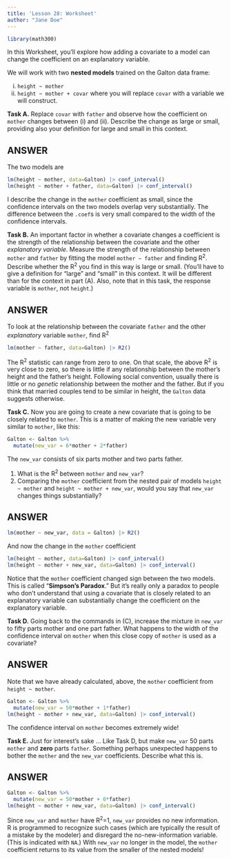 ```yaml
---
title: 'Lesson 28: Worksheet'
author: "Jane Doe"
---
```


```r
library(math300)
```

In this Worksheet, you'll explore how adding a covariate to a model can change the coefficient on an explanatory variable.

We will work with two **nested models** trained on the Galton data frame:

i. `height ~ mother`
ii. `height ~ mother + covar` where you will replace `covar` with a variable we will construct.

**Task A.** Replace `covar` with `father` and observe how the coefficient on `mother` changes between (i) and (ii). Describe the change as large or small, providing also your definition for large and small in this context.

::: {.callout-note}
## ANSWER

The two models are

```r
lm(height ~ mother, data=Galton) |> conf_interval()
lm(height ~ mother + father, data=Galton) |> conf_interval()
```

I describe the change in the `mother` coefficient as small, since the confidence intervals on the two models overlap very substantially. The difference between the `.coef`s is very small compared to the width of the confidence intervals.

:::

**Task B.** An important factor in whether a covariate changes a coefficient is the strength of the relationship between the covariate and the other *explanatory variable*. Measure the strength of the relationship between `mother` and `father` by fitting the model `mother ~ father` and finding R^2^. Describe whether the R^2^ you find in this way is large or small. (You'll have to give a definition for "large" and "small" in this context. It will be different than for the context in part (A). Also, note that in this task, the response variable is `mother`, not `height`.)

::: {.callout-note}
## ANSWER

To look at the relationship between the covariate `father` and the other *explanatory* variable `mother`, find R^2^

```r
lm(mother ~ father, data=Galton) |> R2()
```
The R^2^ statistic can range from zero to one. On that scale, the above R^2^ is very close to zero, so there is little if any relationship between the mother's height and the father's height. Following social convention, usually there is little or no *genetic* relationship between the mother and the father. But if you think that married couples tend to be similar in height, the `Galton` data suggests otherwise.
:::

**Task C.** Now you are going to create a new covariate that is going to be closely related to `mother`. This is a matter of making the new variable very similar to `mother`, like this:

```r
Galton <- Galton %>% 
  mutate(new_var = 6*mother + 2*father)
```

The `new_var` consists of six parts mother and two parts father. 

1. What is the R^2^ between `mother` and `new_var`?
2. Comparing the `mother` coefficient from the nested pair of models `height ~ mother` and `height ~ mother + new_var`, would you say that `new_var` changes things substantially?

::: {.callout-note}
## ANSWER

```r
lm(mother ~ new_var, data = Galton) |> R2()
```

And now the change in the `mother` coefficient

```r
lm(height ~ mother, data=Galton) |> conf_interval()
lm(height ~ mother + new_var, data=Galton) |> conf_interval()
```

Notice that the `mother` coefficient changed sign between the two models. This is called "**Simpson's Paradox**." But it's really only a paradox to people who don't understand that using a covariate that is closely related to an explanatory variable can substantially change the coefficient on the explanatory variable.
:::

**Task D.** Going back to the commands in (C), increase the mixture in `new_var` to fifty parts mother and one part father. What happens to the width of the confidence interval on `mother` when this close copy of `mother` is used as a covariate?

::: {.callout-note}
## ANSWER

Note that we have already calculated, above, the `mother` coefficient from `height ~ mother`.

```r
Galton <- Galton %>% 
  mutate(new_var = 50*mother + 1*father)
lm(height ~ mother + new_var, data=Galton) |> conf_interval()
```

The confidence interval on `mother` becomes extremely wide!
:::

**Task E.** Just for interest's sake ... Like Task D, but make `new_var` 50 parts `mother` and **zero** parts `father`. Something perhaps unexpected happens to bother the `mother` and the `new_var` coefficients. Describe what this is.

::: {.callout-note}
## ANSWER

```r
Galton <- Galton %>% 
  mutate(new_var = 50*mother + 0*father)
lm(height ~ mother + new_var, data=Galton) |> conf_interval()
```

Since `new_var` and `mother` have R^2^=1, `new_var` provides no new information. R is programmed to recognize such cases (which are typically the result of a mistake by the modeler) and disregard the no-new-information variable. (This is indicated with `NA`.) With `new_var` no longer in the model, the `mother` coefficient returns to its value from the smaller of the nested models!

:::

